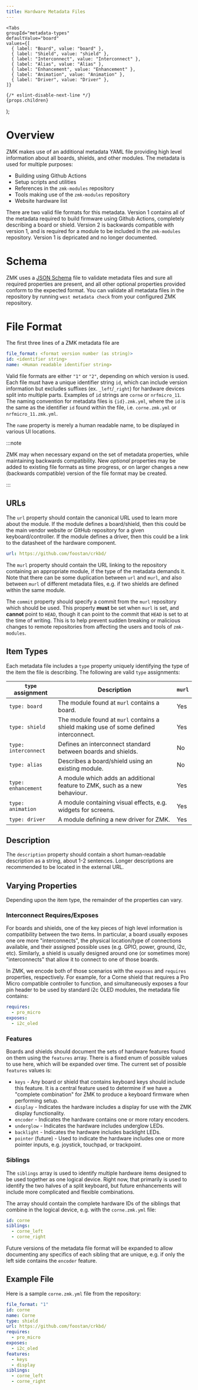 ```yaml
---
title: Hardware Metadata Files
---
```



    <Tabs
    groupId="metadata-types"
    defaultValue="board"
    values={[
      { label: "Board", value: "board" },
      { label: "Shield", value: "shield" },
      { label: "Interconnect", value: "Interconnect" },
      { label: "Alias", value: "Alias" },
      { label: "Enhancement", value: "Enhancement" },
      { label: "Animation", value: "Animation" },
      { label: "Driver", value: "Driver" },
    ]}
  >
    {/* eslint-disable-next-line */}
    {props.children}
  </Tabs>

);

# Overview

ZMK makes use of an additional metadata YAML file providing high level information about all boards, shields, and other modules. The metadata is used for multiple purposes:

- Building using Github Actions
- Setup scripts and utilities
- References in the `zmk-modules` repository
- Tools making use of the `zmk-modules` repository
- Website hardware list

There are two valid file formats for this metadata. Version 1 contains all of the metadata required to build firmware using Github Actions, completely describing a board or shield. Version 2 is backwards compatible with version 1, and is required for a module to be included in the `zmk-modules` repository. Version 1 is depricated and no longer documented.

# Schema

ZMK uses a [JSON Schema](https://github.com/zmkfirmware/zmk/blob/main/schema/hardware-metadata.schema.json) file to validate metadata files and sure all required properties are present, and all other optional properties provided conform to the expected format. You can validate all metadata files in the repository by running `west metadata check` from your configured ZMK repository.

# File Format

The first three lines of a ZMK metadata file are

```yaml
file_format: <format version number (as string)>
id: <identifier string>
name: <Human readable identifier string>
```

Valid file formats are either `"1"` or `"2"`, depending on which version is used. Each file must have a unique identifier string `id`, which can include version information but excludes suffixes (ex. `_left`/`_right`) for hardware devices split into multiple parts. Examples of `id` strings are `corne` or `nrfmicro_11`. The naming convention for metadata files is `{id}.zmk.yml`, where the `id` is the same as the identifier `id` found within the file, i.e. `corne.zmk.yml` or `nrfmicro_11.zmk.yml`.

The `name` property is merely a human readable name, to be displayed in various UI locations.

:::note

ZMK may when necessary expand on the set of metadata properties, while maintaining backwards compatibility. New _optional_ properties may be added to existing file formats as time progress, or on larger changes a new (backwards compatible) version of the file format may be created.

:::

## URLs

The `url` property should contain the canonical URL used to learn more about the module. If the module defines a board/shield, then this could be the main vendor website or GitHub repository for a given keyboard/controller. If the module defines a driver, then this could be a link to the datasheet of the hardware component.

```yaml
url: https://github.com/foostan/crkbd/
```

The `murl` property should contain the URL linking to the repository containing an appropriate module, if the type of the metadata demands it. Note that there can be some duplication between `url` and `murl`, and also between `murl` of different metadata files, e.g. if two shields are defined within the same module.

The `commit` property should specify a commit from the `murl` repository which should be used. This property **must** be set when `murl` is set, and **cannot** point to `HEAD`, though it can point to the commit that `HEAD` is set to at the time of writing. This is to help prevent sudden breaking or malicious changes to remote repositories from affecting the users and tools of `zmk-modules`.

## Item Types

Each metadata file includes a `type` property uniquely identifying the type of the item the file is describing. The following are valid `type` assignments:

| `type` assignment    | Description                                                                           | `murl` |
| -------------------- | ------------------------------------------------------------------------------------- | ------ |
| `type: board`        | The module found at `murl` contains a board.                                          | Yes    |
| `type: shield`       | The module found at `murl` contains a shield making use of some defined interconnect. | Yes    |
| `type: interconnect` | Defines an interconnect standard between boards and shields.                          | No     |
| `type: alias`        | Describes a board/shield using an existing module.                                    | No     |
| `type: enhancement`  | A module which adds an additional feature to ZMK, such as a new behaviour.            | Yes    |
| `type: animation`    | A module containing visual effects, e.g. widgets for screens.                         | Yes    |
| `type: driver`       | A module defining a new driver for ZMK.                                               | Yes    |

## Description

The `description` property should contain a short human-readable description as a string, about 1-2 sentences. Longer descriptions are recommended to be located in the external URL.

## Varying Properties

Depending upon the item type, the remainder of the properties can vary.

<TypeTabs>

<TabItem value="board"></TabItem>
<TabItem value="shield"></TabItem>
<TabItem value="interconnect"></TabItem>
<TabItem value="alias"></TabItem>
<TabItem value="enhancement"></TabItem>
<TabItem value="animation"></TabItem>
<TabItem value="driver"></TabItem>

</TypeTabs>

### Interconnect Requires/Exposes

For boards and shields, one of the key pieces of high level information is compatibility between the two items. In particular, a board usually exposes one ore more "interconnects", the physical location/type of connections available, and their assigned possible uses (e.g. GPIO, power, ground, i2c, etc). Similarly, a shield is usually designed around one (or sometimes more) "interconnects" that allow it to connect to one of those boards.

In ZMK, we encode both of those scenarios with the `exposes` and `requires` properties, respectively. For example, for a Corne shield that requires a Pro Micro compatible controller to function, and simultaneously exposes a four pin header to be used by standard i2c OLED modules, the metadata file contains:

```yaml
requires:
  - pro_micro
exposes:
  - i2c_oled
```

### Features

Boards and shields should document the sets of hardware features found on them using the `features` array. There is a fixed enum of possible values to use here, which will be expanded over time. The current set of possible `features` values is:

- `keys` - Any board or shield that contains keyboard keys should include this feature. It is a central feature used to determine if we have a "complete combination" for ZMK to produce a keyboard firmware when performing setup.
- `display` - Indicates the hardware includes a display for use with the ZMK display functionality.
- `encoder` - Indicates the hardware contains one or more rotary encoders.
- `underglow` - Indicates the hardware includes underglow LEDs.
- `backlight` - Indicates the hardware includes backlight LEDs.
- `pointer` (future) - Used to indicate the hardware includes one or more pointer inputs, e.g. joystick, touchpad, or trackpoint.

### Siblings

The `siblings` array is used to identify multiple hardware items designed to be used together as one logical device. Right now, that primarily is used to identify the two halves of a split keyboard, but future enhancements will include more complicated and flexible combinations.

The array should contain the complete hardware IDs of the siblings that combine in the logical device, e.g. with the `corne.zmk.yml` file:

```yaml
id: corne
siblings:
  - corne_left
  - corne_right
```

Future versions of the metadata file format will be expanded to allow documenting any specifics of each sibling that are unique, e.g. if only the left side contains the `encoder` feature.

## Example File

Here is a sample `corne.zmk.yml` file from the repository:

```yaml
file_format: "1"
id: corne
name: Corne
type: shield
url: https://github.com/foostan/crkbd/
requires:
  - pro_micro
exposes:
  - i2c_oled
features:
  - keys
  - display
siblings:
  - corne_left
  - corne_right
```
